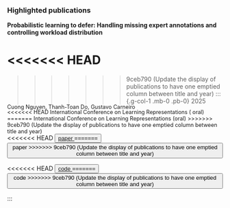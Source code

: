 ### <i class="bi bi-award text-info"></i> Highlighted publications

::: {.grid .gap-0 .row-gap-0 .column-gap-0}

::: {.g-col-11 .ms-3 .mb-0 .pb-0}
**Probabilistic learning to defer: Handling missing expert annotations and controlling workload distribution**
:::

<<<<<<< HEAD
=======
::: {.g-col-1 .ms-3 .mb-0 .pb-0}
:::

>>>>>>> 9ceb790 (Update the display of publications to have one emptied column between title and year)
::: {.g-col-1 .mb-0 .pb-0}
2025
:::

::: {.g-col-10 .ms-3 .my-0 .py-0 style="margin-top: -1rem !important; font-size: 90%;"}
Cuong Nguyen, Thanh-Toan Do, Gustavo Carneiro
:::

::: {.g-col-10 .ms-3 .my-0 .py-0 style="margin-top: -1rem !important; font-size: 90%;"}
<<<<<<< HEAD
International Conference on Learning Representations (<i class="bi bi-mic" data-toggle="tooltip" data-placement="top" title="Oral presentation"></i> oral)
=======
International Conference on Learning Representations (oral)
>>>>>>> 9ceb790 (Update the display of publications to have one emptied column between title and year)
:::

::: {.g-col-2 .mb-0 .pb-0}
:::

::: {.g-col-3 .ms-3 .my-0 .py-0 style="margin-top: -1rem !important;"}

::: {.grid}

::: {.g-col-4}
<<<<<<< HEAD
<button type="button" class="btn btn-outline-secondary btn-sm text-lowercase">
    <a class="link-secondary link-underline link-underline-opacity-0" data-toggle="tooltip" data-placement="top" title="Paper" href="https://openreview.net/forum?id=zl0HLZOJC9">
        <i class="bi bi-journals"></i> paper
    </a>
=======
<button type="button" class="btn btn-outline-secondary btn-sm text-lowercase" onclick="location.href='https://openreview.net/forum?id=zl0HLZOJC9'">
    <i class="bi bi-journals"></i> paper
>>>>>>> 9ceb790 (Update the display of publications to have one emptied column between title and year)
</button>

:::

::: {.g-col-4}
<<<<<<< HEAD
<button type="button" class="btn btn-outline-secondary btn-sm text-lowercase">
    <a class="link-secondary link-underline link-underline-opacity-0" data-toggle="tooltip" data-placement="top" title="Code" href="https://github.com/cnguyen10/pl2d">
        <i class="bi bi-code"></i> code
    </a>
=======
<button type="button" class="btn btn-outline-secondary btn-sm text-lowercase" onclick="location.href='https://github.com/cnguyen10/pl2d'">
    <i class="bi bi-code"></i> code
>>>>>>> 9ceb790 (Update the display of publications to have one emptied column between title and year)
</button>

:::

:::

:::

:::